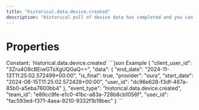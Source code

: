 ```yaml
---
title: "historical.data.device.created"
description: "Historical pull of device data has completed and you can now pull data for this resource."
---
```

# Properties
<ResponseField name="event_type" type="const string" required="true">
Constant: `historical.data.device.created`
</ResponseField>
<ResponseField name="team_id" type="string" required="true">
</ResponseField>
<ResponseField name="user_id" type="string" required="true">
</ResponseField>
<ResponseField name="client_user_id" type="string" required="true">
</ResponseField>
<ResponseField name="data" type="HistoricalDataCreated" required="true">
<Expandable title="HistoricalDataCreated" defaultOpen="true">
<ResponseField name="user_id" type="string" required="true">
</ResponseField>
<ResponseField name="start_date" type="string" required="true">
</ResponseField>
<ResponseField name="end_date" type="string" required="true">
</ResponseField>
<ResponseField name="is_final" type="boolean" required="true">
</ResponseField>
<ResponseField name="provider" type="string" required="true">
</ResponseField>
</Expandable>
</ResponseField>
<ResponseExample>
```json Example
{
  "client_user_id": "3Zru4O8cBEiwGTsXgUQGaQ==",
  "data": {
    "end_date": "2024-11-13T11:25:02.572499+00:00",
    "is_final": true,
    "provider": "oura",
    "start_date": "2024-08-15T11:25:02.572428+00:00",
    "user_id": "dc96e628-f3df-487a-85b0-a5eba7600bb4"
  },
  "event_type": "historical.data.device.created",
  "team_id": "e89cc9fe-e1c0-41bc-a83a-728b8cb1056f",
  "user_id": "fac593ed-f371-4aea-9210-9332f1b19bec"
}
```
</ResponseExample>
